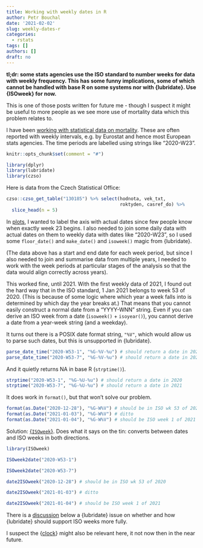 ```yaml
---
title: Working with weekly dates in R
author: Petr Bouchal
date: '2021-02-02'
slug: weekly-dates-r
categories:
  - rstats
tags: []
authors: []
draft: no
---
```

 
**tl;dr: some stats agencies use the ISO standard to number weeks for data with weekly frequency. This has some funny implications, some of which cannot be handled with base R on some systems nor with {lubridate}. Use {ISOweek} for now.**

This is one of those posts written for future me -  though I suspect it might be useful to more people as we see more use of mortality data which this problem relates to.

I have been [working with statistical data on mortality](https://petrbouchal.xyz/covid). These are often reported with weekly intervals, e.g. by Eurostat and hence most European stats agencies. The time periods are labelled using strings like "2020-W23". 

```r
knitr::opts_chunk$set(comment = "#")
```

```r
library(dplyr)
library(lubridate)
library(czso)
```

Here is data from the Czech Statistical Office:

```r
czso::czso_get_table("130185") %>% select(hodnota, vek_txt, 
                                          roktyden, casref_do) %>% 
  slice_head(n = 5)
```

In [plots](/covid), I wanted to label the axis with actual dates since few people know when exactly week 23 begins. I also needed to join some daily data with actual dates on them to weekly data with dates like "2020-W23", so I used some `floor_date()` and `make_date()` and `isoweek()` magic from {lubridate}.

(The data above has a start and end date for each week period, but since I also needed to join and summarise data from multiple years, I needed to work with the week periods at particular stages of the analysis so that the data would align correctly across years).

This worked fine, until 2021. With the first weekly data of 2021, I found out the hard way that in the ISO standard, 1 Jan 2021 belongs to week 53 of 2020. (This is because of some logic where which year a week falls into is determined by which day the year breaks at.) That means that you cannot easily construct a normal date from a "YYYY-WNN" string. Even if you can derive an ISO week from a date (`isoweek()` + `isoyear()`), you cannot derive a date from a year-week string (and a weekday). 

It turns out there is a POSIX date format string, `"%V"`, which would allow us to parse such dates, but this is unsupported in {lubridate}. 

```r
parse_date_time("2020-W53-1", "%G-%V-%u") # should return a date in 2020
parse_date_time("2020-W53-7", "%G-%V-%u") # should return a date in 2021
```

And it quietly returns NA in base R (`strptime()`).

```r
strptime("2020-W53-1", "%G-%U-%u") # should return a date in 2020
strptime("2020-W53-7", "%G-%U-%u") # should return a date in 2021
```

It does work in `format()`, but that won't solve our problem.

```r
format(as.Date("2020-12-28"), "%G-W%V") # should be in ISO wk 53 of 2020
format(as.Date("2021-01-03"), "%G-W%V") # ditto
format(as.Date("2021-01-04"), "%G-W%V") # should be ISO week 1 of 2021
```

Solution: [{`ISOweek`}](https://cran.r-project.org/package=ISOweek). Does what it says on the tin: converts between dates and ISO weeks in both directions.

```r
library(ISOweek)
```


```r
ISOweek2date("2020-W53-1")
```


```r
ISOweek2date("2020-W53-7")
```


```r
date2ISOweek("2020-12-28") # should be in ISO wk 53 of 2020
```


```r
date2ISOweek("2021-01-03") # ditto
```


```r
date2ISOweek("2021-01-04") # should be ISO week 1 of 2021
```

There is a [discussion](https://github.com/tidyverse/lubridate/issues/506) below a {lubridate} issue on whether and how {lubridate} should support ISO weeks more fully. 

I suspect the {[clock](https://clock.r-lib.org/)} might also be relevant here, it not now then in the near future.


